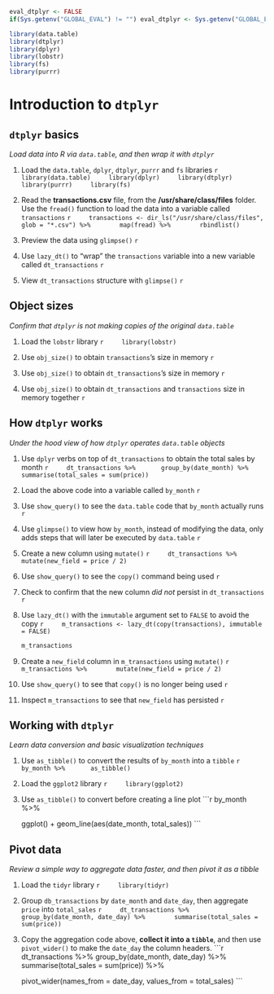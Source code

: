 ```r
eval_dtplyr <- FALSE
if(Sys.getenv("GLOBAL_EVAL") != "") eval_dtplyr <- Sys.getenv("GLOBAL_EVAL")
```


```r
library(data.table)
library(dtplyr)
library(dplyr)
library(lobstr)
library(fs)
library(purrr)
```

# Introduction to `dtplyr`

## `dtplyr` basics
*Load data into R via `data.table`, and then wrap it with `dtplyr`*

1. Load the `data.table`, `dplyr`, `dtplyr`, `purrr` and `fs` libraries
    ```r
    library(data.table)
    library(dplyr)
    library(dtplyr)
    library(purrr)
    library(fs)
    ```

2. Read the **transactions.csv** file, from the **/usr/share/class/files** folder. Use the `fread()` function to load the data into a variable called `transactions`
    ```r
    transactions <- dir_ls("/usr/share/class/files", glob = "*.csv") %>%
       map(fread) %>%
       rbindlist()
    ```

3. Preview the data using `glimpse()`
    ```r
    
    ```

4. Use `lazy_dt()` to "wrap" the `transactions` variable into a new variable called `dt_transactions`
    ```r
    
    ```

5. View `dt_transactions` structure with `glimpse()`
    ```r
    
    ```

## Object sizes
*Confirm that `dtplyr` is not making copies of the original `data.table`*

1. Load the `lobstr` library
    ```r
    library(lobstr)
    ```

2. Use `obj_size()` to obtain `transactions`'s size in memory
    ```r
    
    ```

3. Use `obj_size()` to obtain `dt_transactions`'s size in memory
    ```r
    
    ```

4. Use `obj_size()` to obtain `dt_transactions` and `transactions` size in memory together
    ```r
    
    ```

## How `dtplyr` works
*Under the hood view of how `dtplyr` operates `data.table` objects*

1. Use `dplyr` verbs on top of `dt_transactions` to obtain the total sales by month
    ```r
    dt_transactions %>%
      group_by(date_month) %>%
      summarise(total_sales = sum(price))
    ```

2. Load the above code into a variable called `by_month`
    ```r
    
    ```

3. Use `show_query()` to see the `data.table` code that `by_month` actually runs
    ```r
    
    ```

4. Use `glimpse()` to view how `by_month`, instead of modifying the data, only adds steps that will later be executed by `data.table`
    ```r
    
    ```
    
5. Create a new column using `mutate()`
    ```r
    dt_transactions %>%
      mutate(new_field = price / 2)
    ```

6. Use `show_query()` to see the `copy()` command being used
    ```r
    
    ```

7. Check to confirm that the new column *did not* persist in `dt_transactions`
    ```r
    
    ```

8. Use `lazy_dt()` with the `immutable` argument set to `FALSE` to avoid the copy
    ```r
    m_transactions <- lazy_dt(copy(transactions), immutable = FALSE)
    ```

    ```r
    m_transactions
    ```

9. Create a `new_field` column in `m_transactions` using `mutate()`
    ```r
    m_transactions %>% 
      mutate(new_field = price / 2)
    ```

10. Use `show_query()` to see that `copy()` is no longer being used
    ```r
    
    ```

11. Inspect `m_transactions` to see that `new_field` has persisted
    ```r
    
    ```

## Working with `dtplyr`
*Learn data conversion and basic visualization techniques*

1. Use `as_tibble()` to convert the results of `by_month` into a `tibble`
    ```r
    by_month %>%
      as_tibble()
    ```

2. Load the `ggplot2` library
    ```r
    library(ggplot2)
    ```

3. Use `as_tibble()` to convert before creating a line plot 
    ```r
    by_month %>%
      
      ggplot() +
      geom_line(aes(date_month, total_sales))
    ```

## Pivot data
*Review a simple way to aggregate data faster, and then pivot it as a tibble*

1. Load the `tidyr` library
    ```r
    library(tidyr)
    ```

2. Group `db_transactions` by `date_month` and `date_day`, then aggregate `price` into `total_sales`
    ```r
    dt_transactions %>%
      group_by(date_month, date_day) %>% 
      summarise(total_sales = sum(price))
    ```

3. Copy the aggregation code above, **collect it into a `tibble`**, and then use `pivot_wider()` to make the `date_day` the column headers.
    ```r
    dt_transactions %>%
      group_by(date_month, date_day) %>% 
      summarise(total_sales = sum(price)) %>%
      
      pivot_wider(names_from = date_day, values_from = total_sales)
    ```
